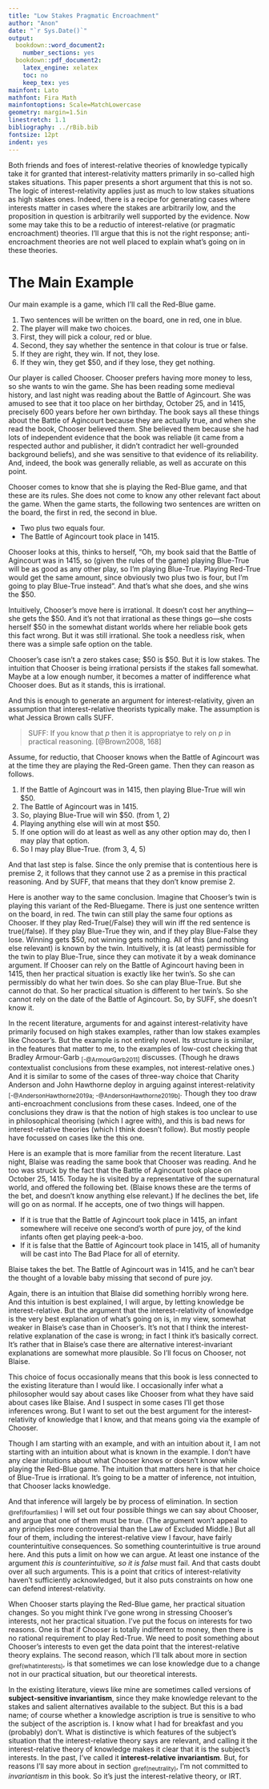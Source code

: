 ```yaml
---
title: "Low Stakes Pragmatic Encroachment"
author: "Anon"
date: "`r Sys.Date()`"
output:
  bookdown::word_document2:
    number_sections: yes
  bookdown::pdf_document2:
    latex_engine: xelatex
    toc: no
    keep_tex: yes
mainfont: Lato
mathfont: Fira Math
mainfontoptions: Scale=MatchLowercase
geometry: margin=1.5in
linestretch: 1.1
bibliography: ../rBib.bib
fontsize: 12pt
indent: yes
---
```


Both friends and foes of interest-relative theories of knowledge typically take it for granted that interest-relativity matters primarily in so-called high stakes situations. This paper presents a short argument that this is not so. The logic of interest-relativity applies just as much to low stakes situations as high stakes ones. Indeed, there is a recipe for generating cases where interests matter in cases where the stakes are arbitrarily low, and the proposition in question is arbitrarily well supported by the evidence. Now some may take this to be a reductio of interest-relative (or pragmatic encroachment) theories. I'll argue that this is not the right response; anti-encroachment theories are not well placed to explain what's going on in these theories.

# The Main Example

Our main example is a game, which I'll call the Red-Blue game.

1.  Two sentences will be written on the board, one in red, one in blue.
2.  The player will make two choices.
3.  First, they will pick a colour, red or blue.
4.  Second, they say whether the sentence in that colour is true or
	false.
5.  If they are right, they win. If not, they lose.
6.  If they win, they get $50, and if they lose, they get nothing.

Our player is called Chooser. Chooser prefers having more money to less, so she wants to win the game. She has been reading some medieval history, and last night was reading about the Battle of Agincourt. She was amused to see that it too place on her birthday, October 25, and in 1415, precisely 600 years before her own birthday. The book says all these things about the Battle of Agincourt because they are actually true, and when she read the book, Chooser believed them. She believed them because she had lots of independent evidence that the book was reliable (it came from a respected author and publisher, it didn't contradict her well-grounded background beliefs), and she was sensitive to that evidence of its reliability. And, indeed, the book was generally reliable, as well as accurate on this point.

Chooser comes to know that she is playing the Red-Blue game, and that these are its rules. She does not come to know any other relevant fact about the game. When the game starts, the following two sentences are written on the board, the first in red, the second in blue.

-  Two plus two equals four.
-  The Battle of Agincourt took place in 1415.

Chooser looks at this, thinks to herself, "Oh, my book said that the Battle of Agincourt was in 1415, so (given the rules of the game) playing Blue-True will be as good as any other play, so I'm playing Blue-True. Playing Red-True would get the same amount, since obviously two plus two is four, but I'm going to play Blue-True instead". And that's what she does, and she wins the $50.

Intuitively, Chooser's move here is irrational. It doesn't cost her anything—she gets the $50. And it's not that irrational as these things go—she costs herself $50 in the somewhat distant worlds where her reliable book gets this fact wrong. But it was still irrational. She took a needless risk, when there was a simple safe option on the table.

Chooser's case isn't a zero stakes case; $50 is $50. But it is low stakes. The intuition that Chooser is being irrational persists if the stakes fall somewhat. Maybe at a low enough number, it becomes a matter of indifference what Chooser does. But as it stands, this is irrational.

And this is enough to generate an argument for interest-relativity, given an assumption that interest-relative theorists typically make. The assumption is what Jessica Brown calls SUFF.

> SUFF: If you know that $p$ then it is appropriatye to rely on $p$ in practical reasoning. [@Brown2008, 168]

Assume, for reductio, that Chooser knows when the Battle of Agincourt was at the time they are playing the Red-Green game. Then they can reason as follows.

1. If the Battle of Agincourt was in 1415, then playing Blue-True will win $50.
2. The Battle of Agincourt was in 1415.
3. So, playing Blue-True will win $50. (from 1, 2)
4. Playing anything else will win at most $50.
5. If one option will do at least as well as any other option may do, then I may play that option.
6. So I may play Blue-True. (from 3, 4, 5)

And that last step is false. Since the only premise that is contentious here is premise 2, it follows that they cannot use 2 as a premise in this practical reasoning. And by SUFF, that means that they don't know premise 2.

Here is another way to the same conclusion. Imagine that Chooser's twin is playing this variant of the Red-Bluegame. There is just one sentence written on the board, in red. The twin can still play the same four options as Chooser. If they play Red-True(/False) they will win iff the red sentence is true(/false). If they play Blue-True they win, and if they play Blue-False they lose. Winning gets $50, not winning gets nothing. All of this (and nothing else relevant) is known by the twin. Intuitively, it is (at least) permissible for the twin to play Blue-True, since they can motivate it by a weak dominance argument. If Chooser can rely on the Battle of Agincourt having been in 1415, then her practical situation is exactly like her twin's. So she can permissibly do what her twin does. So she can play Blue-True. But she cannot do that. So her practical situation is different to her twin's. So she cannot rely on the date of the Battle of Agincourt. So, by SUFF, she doesn't know it.

In the recent literature, arguments for and against interest-relativity have primarily focused on high stakes examples, rather than low stakes examples like Chooser's. But the example is not entirely novel. Its structure is similar, in the features that matter to me, to the examples of low-cost checking that Bradley Armour-Garb ~[-@ArmourGarb2011]~ discusses. (Though he draws contextualist conclusions from these examples, not interest-relative ones.) And it is similar to some of the cases of three-way choice that Charity Anderson and John Hawthorne deploy in arguing against interest-relativity ~[-@AndersonHawthorne2019a; -@AndersonHawthorne2019b]~. Though they too draw anti-encroachment conclusions from these cases. Indeed, one of the conclusions they draw is that the notion of high stakes is too unclear to use in philosophical theorising (which I agree with), and this is bad news for interest-relative theories (which I think doesn't follow). 
But mostly people have focussed on cases like the this one.

Here is an example that is more familiar from the recent literature. Last night, Blaise was reading the same book that Chooser was reading. And he too was struck by the fact that the Battle of Agincourt took place on October 25, 1415. Today he is visited by a representative of the supernatural world, and offered the following bet. (Blaise knows these are the terms of the bet, and doesn't know anything else relevant.) If he declines the bet, life will go on as normal. If he accepts, one of two things will happen.

- If it is true that the Battle of Agincourt took place in 1415, an infant somewhere will receive one second's worth of pure joy, of the kind infants often get playing peek-a-boo.
- If it is false that the Battle of Agincourt took place in 1415, all of humanity will be cast into The Bad Place for all of eternity.

Blaise takes the bet. The Battle of Agincourt was in 1415, and he can't bear the thought of a lovable baby missing that second of pure joy.
 
Again, there is an intuition that Blaise did something horribly wrong here. And this intuition is best explained, I will argue, by letting knowledge be interest-relative. But the argument that the interest-relativity of knowledge is the very best explanation of what's going on is, in my view, somewhat weaker in Blaise's case than in Chooser's. It's not that I think the interest-relative explanation of the case is wrong; in fact I think it's basically correct. It's rather that in Blaise's case there are alternative interest-invariant explanations are somewhat more plausible. So I'll focus on Chooser, not Blaise.

This choice of focus occasionally means that this book is less connected to the existing literature than I would like. I occasionally infer what a philosopher would say about cases like Chooser from what they have said about cases like Blaise. And I suspect in some cases I'll get those inferences wrong. But I want to set out the best argument for the interest-relativity of knowledge that I know, and that means going via the example of Chooser.

Though I am starting with an example, and with an intuition about it, I am not starting with an intuition about what is known in the example. I don't have any clear intuitions about what Chooser knows or doesn't know while playing the Red-Blue game. The intuition that matters here is that her choice of Blue-True is irrational. It's going to be a matter of inference, not intuition, that Chooser lacks knowledge.

And that inference will largely be by process of elimination. In section ~\@ref(fourfamilies)~ I will set out four possible things we can say about Chooser, and argue that one of them must be true. (The argument won't appeal to any principles more controversial than the Law of Excluded Middle.) But all four of them, including the interest-relative view I favour, have fairly counterintuitive consequences. So something counterintuitive is true around here. And this puts a limit on how we can argue. At least one instance of the argument _this is counterintuitive, so it is false_ must fail. And that casts doubt over all such arguments. This is a point that critics of interest-relativity haven't sufficiently acknowledged, but it also puts constraints on how one can defend interest-relativity.

When Chooser starts playing the Red-Blue game, her practical situation changes. So you might think I've gone wrong in stressing Chooser's interests, not her practical situation. I've put the focus on interests for two reasons. One is that if Chooser is totally indifferent to money, then there is no rational requirement to play Red-True. We need to posit something about Chooser's interests to even get the data point that the interest-relative theory explains. The second reason, which I'll talk about more in section ~\@ref(whatinterests)~, is that sometimes we can lose knowledge due to a change not in our practical situation, but our theoretical interests.

In the existing literature, views like mine are sometimes called versions of **subject-sensitive invariantism**, since they make knowledge relevant to the stakes and salient alternatives available to the subject. But this is a bad name; of course whether a knowledge ascription is true is sensitive to who the subject of the ascription is. I know what I had for breakfast and you (probably) don't. What is distinctive is which features of the subject's situation that the interest-relative theory says are relevant, and calling it the interest-relative theory of knowledge  makes it clear that it is the subject's interests. In the past, I've called it **interest-relative invariantism**. But, for reasons I'll say more about in section ~\@ref(neutrality)~, I'm not committed to _invariantism_ in this book. So it's just the interest-relative theory, or IRT.
